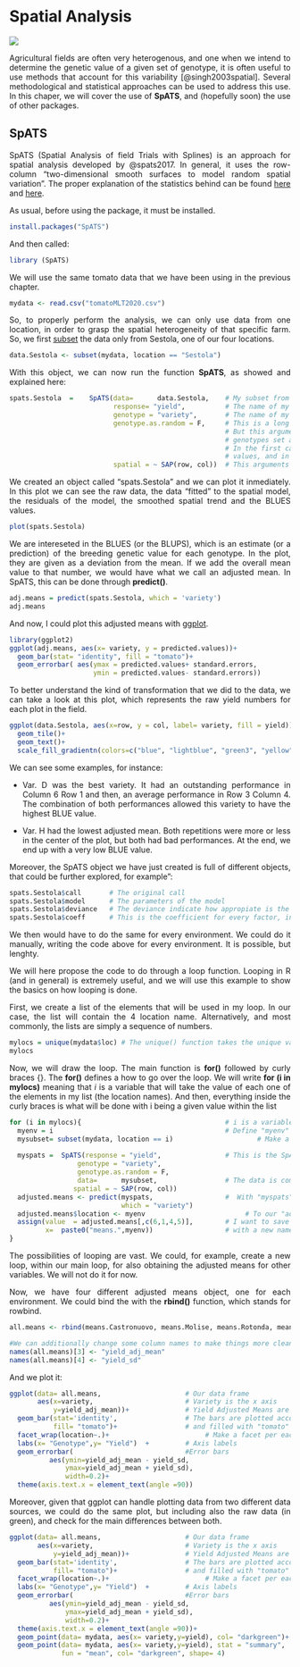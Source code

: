 # Spatial Analysis

<style>
body {
text-align: justify}
</style>

![](rsrstrip.png)

Agricultural fields are often very heterogenous, and one when we intend to determine the genetic value of a given set of genotype, it is often useful to use methods that account for this variability [@singh2003spatial]. Several methodological and statistical approaches can be used to address this use. In this chaper, we will cover the use of **SpATS**, and (hopefully soon) the use of other packages. 

## SpATS

SpATS (Spatial Analysis of field Trials with Splines) is an approach for spatial analysis developed by @spats2017. In general, it uses the row-column "two-dimensional
smooth surfaces to model random spatial variation". The proper explanation of the statistics behind can be found [here](https://www.sciencedirect.com/science/article/pii/S2211675317301070?casa_token=vtmG6I6PWwsAAAAA:UXWSox0zDSMUU3wnJfCEvtBFbTrW4FK1EOdf-GT6O00G1MVMWpMRLNevjzVwRDNf71y46ml6) and [here](https://link.springer.com/article/10.1007/s00122-017-2894-4). 


As usual, before using the package, it must be installed.
```r
install.packages("SpATS")
```

And then called:
```r
library (SpATS)
```

We will use the same tomato data that we have been using in the previous chapter.

```r
mydata <- read.csv("tomatoMLT2020.csv")
```


So, to properly perform the analysis, we can only use data from one location, in order to grasp the spatial heterogeneity of that specific farm. So, we first [subset](#basic-r) the data only from Sestola, one of our four locations.

```r
data.Sestola <- subset(mydata, location == "Sestola")
```

With this object, we can now run the function **SpATS**, as showed and explained here:

```r
spats.Sestola  =    SpATS(data=      data.Sestola,    # My subset from Sestola  
                          response= "yield",          # The name of my variable
                          genotype = "variety",       # The name of my genotupe columns
                          genotype.as.random = F,     # This is a long story. 
                                                      # But this argument determines if
                                                      # genotypes set as random or as fixed in my model.
                                                      # In the first case, I will obtain BLUPs 
                                                      # values, and in the second, BLUEs values.
                          spatial = ~ SAP(row, col))  # This arguments designs the row-column distribution of the field

```

We created an object called "spats.Sestola" and we can plot it inmediately. In this plot we can see the raw data, the data "fitted" to the spatial model, the residuals of the model, the smoothed spatial trend and the BLUES values.

```r
plot(spats.Sestola)
```

We are intereseted in the BLUES (or the BLUPS), which is an estimate (or a prediction) of the breeding genetic value for each genotype. In the plot, they are given as a deviation from the mean. If we add the overall mean value to that number, we would have what we call an adjusted mean. In SpATS, this can be done through **predict()**.

```r
adj.means = predict(spats.Sestola, which = 'variety')
adj.means
```

And now, I could plot this adjusted means with [ggplot](#ggplot).

```r
library(ggplot2)
ggplot(adj.means, aes(x= variety, y = predicted.values))+
  geom_bar(stat= "identity", fill = "tomato")+
  geom_errorbar( aes(ymax = predicted.values+ standard.errors,
                     ymin = predicted.values- standard.errors))
```


To better understand the kind of transformation that we did to the data, we can take a look at this plot, which represents the raw yield numbers for each plot in the field.

```r
ggplot(data.Sestola, aes(x=row, y = col, label= variety, fill = yield))+
  geom_tile()+
  geom_text()+
  scale_fill_gradientn(colors=c("blue", "lightblue", "green3", "yellow", "red"))
```

We can see some examples, for instance:

* Var. D was the best variety. It had an outstanding performance in Column 6 Row 1 and then, an average performance in Row 3 Column 4. The combination of both performances allowed this variety to have the highest BLUE value.

* Var. H had the lowest adjusted mean. Both repetitions were more or less in the center of the plot, but both had bad performances. At the end, we end up with a very low BLUE value.

Moreover, the SpATS object we have just created is full of different objects, that could be further explored, for example":

```r
spats.Sestola$call       # The original call
spats.Sestola$model      # The parameters of the model
spats.Sestola$deviance   # The deviance indicate how appropiate is the fitting of the model.
spats.Sestola$coeff      # This is the coefficient for every factor, including genotype and field position.
```

We then would have to do the same for every environment. We could do it manually, writing the code above for every environment. It is possible, but lenghty.

We will here propose the code to do through a loop function. Looping in R (and in general) is extremely useful, and we will use this example to show the basics on how looping is done.

First, we create a list of the elements that will be used in my loop. In our case, the list will contain the 4 location name. Alternatively, and most commonly, the lists are simply a sequence of numbers.

```r
mylocs = unique(mydata$loc) # The unique() function takes the unique values from a vector
mylocs
```

Now, we will draw the loop. The main function is **for()** followed by curly braces {}. The **for()** defines a how to go over the loop. We will write **for (i in mylocs)** meaning that *i* is a variable that will take the value of each one of the elements in my list (the location names). And then, everything inside the curly braces is what will be done with i being a given value within the list


```r
for (i in mylocs){                                    # i is a variable that will take the value of every element in mylocs
  myenv = i                                           # Define "myenv" as whatever we have in i
  mysubset= subset(mydata, location == i)                     # Make a subset with environment i
  
  myspats =  SpATS(response = "yield",                # This is the SpATS function we saw before
                 genotype = "variety", 
                 genotype.as.random = F,
                 data=      mysubset,                 # The data is coming from the specific subset done within the loop
                spatial = ~ SAP(row, col))
  adjusted.means <- predict(myspats,                  #  With "myspats", we estimate the adjusted means
                            which = "variety")   
  adjusted.means$location <- myenv                         # To our "adjusted.means" data frame, we add a column with the name of environment                        
  assign(value  = adjusted.means[,c(6,1,4,5)],        # I want to save the adjusted means object (while also rearranging column order)
         x=  paste0("means.",myenv))                  # with a new name define as "means.myenv", where myenv is the actual name of the environment
}

```

The possibilities of looping are vast. We could, for example, create a new loop, within our main loop, for also obtaining the adjusted means for other variables. We will not do it for now.

Now, we have four different adjusted means object, one for each environment. We could bind the with the **rbind()** function, which stands for rowbind.

```r
all.means <- rbind(means.Castronuovo, means.Molise, means.Rotonda, means.Sestola)

#We can additionally change some column names to make things more clean
names(all.means)[3] <- "yield_adj_mean"
names(all.means)[4] <- "yield_sd"
```

And we plot it:


```r
ggplot(data= all.means,                     # Our data frame
       aes(x=variety,                       # Variety is the x axis
           y=yield_adj_mean))+              # Yield Adjusted Means are the y axis
  geom_bar(stat='identity',                 # The bars are plotted according to the identity actual values in the cells
           fill= "tomato")+                 # and filled with "tomato" color
  facet_wrap(location~.)+                        # Make a facet per each location 
  labs(x= "Genotype",y= "Yield")  +         # Axis labels
  geom_errorbar(                            #Error bars
          aes(ymin=yield_adj_mean - yield_sd, 
              ymax=yield_adj_mean + yield_sd),
              width=0.2)+
  theme(axis.text.x = element_text(angle =90))
```


Moreover, given that ggplot can handle plotting data from two different data sources, we could do the same plot, but including also the raw data (in green), and check for the main differences between both.

```r
ggplot(data= all.means,                     # Our data frame
       aes(x=variety,                       # Variety is the x axis
           y=yield_adj_mean))+              # Yield Adjusted Means are the y axis
  geom_bar(stat='identity',                 # The bars are plotted according to the identity actual values in the cells
           fill= "tomato")+                 # and filled with "tomato" color
  facet_wrap(location~.)+                        # Make a facet per each location 
  labs(x= "Genotype",y= "Yield")  +         # Axis labels
  geom_errorbar(                            #Error bars
          aes(ymin=yield_adj_mean - yield_sd, 
              ymax=yield_adj_mean + yield_sd),
              width=0.2)+
  theme(axis.text.x = element_text(angle =90))+
  geom_point(data= mydata, aes(x= variety,y=yield), col= "darkgreen")+   # A point for every raw yield observation
  geom_point(data= mydata, aes(x= variety,y=yield), stat = "summary",    # And a cross for the mean of the rar observations.
             fun = "mean", col= "darkgreen", shape= 4)
```

